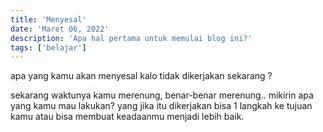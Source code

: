 ---
title: 'Menyesal'
date: 'Maret 06, 2022'
description: 'Apa hal pertama untuk memulai blog ini?'
tags: ['belajar']
---

apa yang kamu akan menyesal kalo tidak dikerjakan sekarang ?

sekarang waktunya kamu merenung, benar-benar merenung.. mikirin apa yang kamu mau lakukan?
yang jika itu dikerjakan bisa 1 langkah ke tujuan kamu atau bisa membuat keadaanmu menjadi lebih baik.
